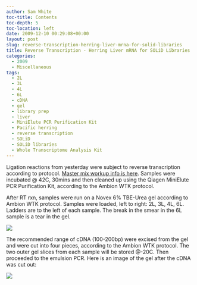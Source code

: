 ```yaml
---
author: Sam White
toc-title: Contents
toc-depth: 5
toc-location: left
date: 2009-12-10 00:29:08+00:00
layout: post
slug: reverse-transcription-herring-liver-mrna-for-solid-libraries
title: Reverse Transcription - Herring Liver mRNA for SOLiD Libraries
categories:
  - 2009
  - Miscellaneous
tags:
  - 2L
  - 3L
  - 4L
  - 6L
  - cDNA
  - gel
  - library prep
  - liver
  - MiniElute PCR Purification Kit
  - Pacific herring
  - reverse transcription
  - SOLiD
  - SOLiD libraries
  - Whole Transcriptome Analysis Kit
---
```


Ligation reactions from yesterday were subject to reverse transcription according to protocol. [Master mix workup info is here](https://eagle.fish.washington.edu/Arabidopsis/Notebook%20Workup%20Files/20091209-01.jpg). Samples were incubated @ 42C, 30mins and then cleaned up using the Qiagen MiniElute PCR Purification Kit, according to the Ambion WTK protocol.

After RT rxn, samples were run on a Novex 6% TBE-Urea gel according to Ambion WTK protocol. Samples were loaded, left to right: 2L, 3L, 4L, 6L. Ladders are to the left of each sample. The break in the smear in the 6L sample is a tear in the gel.

![](https://eagle.fish.washington.edu/Arabidopsis/20091209-01.jpg)

The recommended range of cDNA (100-200bp) were excised from the gel and were cut into four pieces, according to the Ambion WTK protocol. The two outer gel slices from each sample will be stored @-20C. Then proceeded to the emulsion PCR. Here is an image of the gel after the cDNA was cut out:

![](https://eagle.fish.washington.edu/Arabidopsis/20091209-02.jpg)
